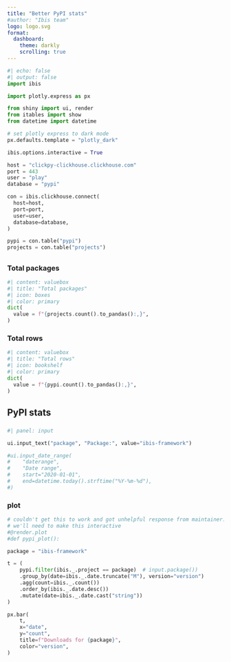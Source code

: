 ```yaml
--- 
title: "Better PyPI stats"
#author: "Ibis team"
logo: logo.svg
format:
  dashboard:
    theme: darkly
    scrolling: true
--- 
```


```python
#| echo: false
#| output: false
import ibis

import plotly.express as px

from shiny import ui, render
from itables import show
from datetime import datetime

# set plotly express to dark mode
px.defaults.template = "plotly_dark"

ibis.options.interactive = True

host = "clickpy-clickhouse.clickhouse.com"
port = 443
user = "play"
database = "pypi"

con = ibis.clickhouse.connect(
  host=host,
  port=port,
  user=user,
  database=database,
)

pypi = con.table("pypi")
projects = con.table("projects")
```



## {height=25%}

### Total packages

```python
#| content: valuebox
#| title: "Total packages"
#| icon: boxes
#| color: primary
dict(
  value = f"{projects.count().to_pandas():,}",
)
```

### Total rows

```python
#| content: valuebox
#| title: "Total rows"
#| icon: bookshelf
#| color: primary
dict(
  value = f"{pypi.count().to_pandas():,}",
)
```

## PyPI stats {height=100%}

### {.toolbar}

```python
#| panel: input

ui.input_text("package", "Package:", value="ibis-framework")

#ui.input_date_range(
#    "daterange",
#    "Date range",
#    start="2020-01-01",
#    end=datetime.today().strftime("%Y-%m-%d"),
#)
```

### plot

```python
# couldn't get this to work and got unhelpful response from maintainer: https://github.com/quarto-dev/quarto-cli/discussions/8574
# we'll need to make this interactive
#@render.plot
#def pypi_plot():

package = "ibis-framework"

t = (
    pypi.filter(ibis._.project == package)  # input.package())
    .group_by(date=ibis._.date.truncate("M"), version="version")
    .agg(count=ibis._.count())
    .order_by(ibis._.date.desc())
    .mutate(date=ibis._.date.cast("string"))
)

px.bar(
    t,
    x="date",
    y="count",
    title=f"Downloads for {package}",
    color="version",
)
```
